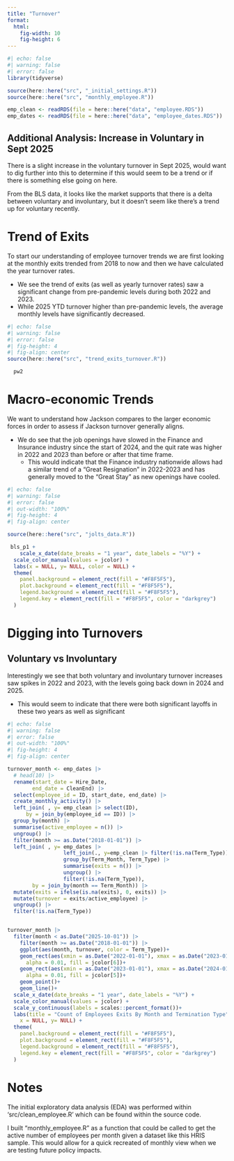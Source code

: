 ```yaml
---
title: "Turnover"
format:
  html:
    fig-width: 10
    fig-height: 6
---
```


```r
#| echo: false
#| warning: false
#| error: false
library(tidyverse)

source(here::here("src", "_initial_settings.R"))
source(here::here("src", "monthly_employee.R"))

emp_clean <- readRDS(file = here::here("data", "employee.RDS"))
emp_dates <- readRDS(file = here::here("data", "employee_dates.RDS"))

```

::: {.callout-important collapse="true"}
## Additional Analysis: Increase in Voluntary in Sept 2025

There is a slight increase in the voluntary turnover in Sept 2025, would want to dig further into this to determine if this would seem to be a trend or if there is something else going on here.

From the BLS data, it looks like the market supports that there is a delta between voluntary and involuntary, but it doesn't seem like there's a trend up for voluntary recently.

:::


# Trend of Exits 

To start our understanding of employee turnover trends we are first looking at the monthly exits trended from 2018 to now and then we have calculated the year turnover rates. 

* We see the trend of exits (as well as yearly turnover rates) saw a significant change from pre-pandemic levels during both 2022 and 2023.
* While 2025 YTD turnover higher than pre-pandemic levels, the average monthly levels have significantly decreased.

```r
#| echo: false
#| warning: false
#| error: false
#| fig-height: 4
#| fig-align: center
source(here::here("src", "trend_exits_turnover.R"))

  pw2
```


# Macro-economic Trends

We want to understand how Jackson compares to the larger economic forces in order to assess if Jackson turnover generally aligns. 

* We do see that the job openings have slowed in the Finance and Insurance industry since the start of 2024, and the quit rate was higher in 2022 and 2023 than before or after that time frame.
   * This would indicate that the Finance industry nationwide allows had a similar trend of a "Great Resignation" in 2022-2023 and has generally moved to the "Great Stay" as new openings have cooled.

```r
#| echo: false
#| warning: false
#| error: false
#| out-width: "100%"
#| fig-height: 4
#| fig-align: center

source(here::here("src", "jolts_data.R"))

 bls_p1 +
    scale_x_date(date_breaks = "1 year", date_labels = "%Y") + 
  scale_color_manual(values = jcolor) +
  labs(x = NULL, y= NULL, color = NULL) + 
  theme(
    panel.background = element_rect(fill = "#F8F5F5"),
    plot.background = element_rect(fill = "#F8F5F5"),
    legend.background = element_rect(fill = "#F8F5F5"),
    legend.key = element_rect(fill = "#F8F5F5", color = "darkgrey")
  )

```

# Digging into Turnovers

## Voluntary vs Involuntary

Interestingly we see that both voluntary and involuntary turnover increases saw spikes in 2022 and 2023, with the levels going back down in 2024 and 2025. 

* This would seem to indicate that there were both significant layoffs in these two years as well as significant 

```r
#| echo: false
#| warning: false
#| error: false
#| out-width: "100%"
#| fig-height: 4
#| fig-align: center

turnover_month <- emp_dates |> 
  # head(10) |> 
  rename(start_date = Hire_Date,
        end_date = CleanEnd) |> 
  select(employee_id = ID, start_date, end_date) |> 
  create_monthly_activity() |> 
  left_join( , y= emp_clean |> select(ID), 
      by = join_by(employee_id == ID)) |> 
  group_by(month) |> 
  summarise(active_employee = n()) |> 
  ungroup() |> 
  filter(month >= as.Date("2018-01-01")) |> 
  left_join( , y= emp_dates |> 
                  left_join(., y=emp_clean |> filter(!is.na(Term_Type)) |> select(ID, Term_Type), by = join_by(ID)) |> 
                  group_by(Term_Month, Term_Type) |> 
                  summarise(exits = n()) |> 
                  ungroup() |> 
                  filter(!is.na(Term_Type)), 
        by = join_by(month == Term_Month)) |> 
  mutate(exits = ifelse(is.na(exits), 0, exits)) |> 
  mutate(turnover = exits/active_employee) |> 
  ungroup() |> 
  filter(!is.na(Term_Type))


turnover_month |> 
  filter(month < as.Date("2025-10-01")) |> 
    filter(month >= as.Date("2018-01-01")) |> 
    ggplot(aes(month, turnover, color = Term_Type))+
    geom_rect(aes(xmin = as.Date("2022-01-01"), xmax = as.Date("2023-01-01"), ymin = -Inf, ymax = Inf), 
      alpha = 0.01, fill = jcolor[6])+
    geom_rect(aes(xmin = as.Date("2023-01-01"), xmax = as.Date("2024-01-01"), ymin = -Inf, ymax = Inf), 
      alpha = 0.01, fill = jcolor[5])+
    geom_point()+
    geom_line()+
  scale_x_date(date_breaks = "1 year", date_labels = "%Y") + 
  scale_color_manual(values = jcolor) +
  scale_y_continuous(labels = scales::percent_format())+
  labs(title = "Count of Employees Exits By Month and Termination Type",
    x = NULL, y= NULL) + 
  theme(
    panel.background = element_rect(fill = "#F8F5F5"),
    plot.background = element_rect(fill = "#F8F5F5"),
    legend.background = element_rect(fill = "#F8F5F5"),
    legend.key = element_rect(fill = "#F8F5F5", color = "darkgrey")
  )
```



# Notes

The initial exploratory data analysis (EDA) was performed within 'src/clean_employee.R' which can be found within the source code.

I built "monthly_employee.R" as a function that could be called to get the active number of employees per month given a dataset like this HRIS sample. This would allow for a quick recreated of monthly view when we are testing future policy impacts.